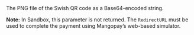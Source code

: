 <ResponseField name="QRCodeURL" type="string">     
The PNG file of the Swish QR code as a Base64-encoded string. 

**Note:** In Sandbox, this parameter is not returned. The `RedirectURL` must be used to complete the payment using Mangopay’s web-based simulator. 
</ResponseField>